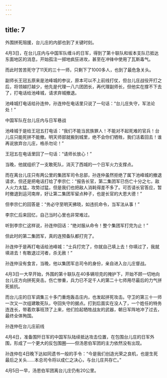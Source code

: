 ```yaml
---
---
---
```

title: 7
---



外围拼死阻援，台儿庄的内部也到了关键时刻。

4月3日，在台儿庄内与中国军队缠斗的日军，得到了第十联队和坂本支队已抵达东面地区的消息，开始孤注一掷地疯狂进攻，甚至在冲锋中使用了瓦斯毒气。

而此时苦苦死守了11天的三十一师，只剩下了1000多人，也到了最危急关头。

副师长王冠五原来是池峰城的参议，原本可以不上前线打仗，但台儿庄战役开打之后，将领越打越少，他先是代理一八六团团长，再代理副师长，但他实在撑不下去了，打电话给池峰城，请求弃城撤退。

池峰城打电话给孙连仲，孙连仲在电话里只说了一句话：“台儿庄失守，军法论处！”

中国军队在台儿庄内与日军巷战



池峰城于是给王冠五打电话：“我们不能当民族罪人！不能对不起死难的官兵！台儿庄只能死拼不能撤。明天师部就搬到城里，绝不会你们牺牲，我们活着回去！谁再说放弃台儿庄，格杀勿论！”

王冠五在电话里回了一句话：“请师长放心！”

当晚，他就组织了一支敢死队，消灭了西城的一个日军火力支撑点。

而在离台儿庄只有两公里的集团军司令总部，孙连仲虽然拒绝了属下池峰城的撤退请求，但还是把电话打给了李宗仁：“报告长官，第二集团军已伤亡十分之七，敌人火力太猛，攻势过猛，但是我们也把敌人消耗得差不多了。可否请长官答应，暂时撤退到运河南岸，好让第二集团军留点种子，也是长官的大恩大德！”

但李宗仁的回答是：“务必守至明天拂晓，如违抗命令，当军法从事！”

李宗仁后来回忆，自己当时心里也非常难过。

听到李宗仁这样说，孙连仲回话：“绝对服从命令！整个集团军打完为止！”

但此时的第二集团军，真的连预备队都打完了。

孙连仲于是再打电话给池峰城：“士兵打完了，你就自己填上去！你填过了，我就填进去！有敢退过河者，杀无赦！”

孙连仲没有食言，当晚，他以集团军总司令的身份，亲自进入台儿庄督战。

4月3日一大早开始，外围的第十联队在40多辆坦克的掩护下，开始不顾一切地向台儿庄方向拼死突击。伤亡惨重，兵力已不足千人的第二十七师用尽最后的力气拼死抵抗。

而台儿庄的日军调集三十多门重炮轰击庄内，也发起拼死攻击。守卫的第三十一师一次又一次组建敢死队，夺回失守的据点。打到后面实在没人了，一个姓任的特务连连长，带着炊事班顶了上来，他们捡起牺牲战友的武器，朝日军阵地冲了过去，最终全体殉国。

孙连仲在台儿庄前线



4月4日，准备围歼日军的中国军队陆续抵达攻击位置，在包围台儿庄的日军外围，形成了一个更大的反包围圈——但汤恩伯军团的主力依然没有出现。

孙连仲在4日晚下达如同遗书一般的手令：“今是我们创造光荣之良机，也是生死最后之关头……本总司令将以成仁之决心，与台儿庄共存亡。”

4月5日一早，汤恩伯军团离台儿庄仍有20公里。